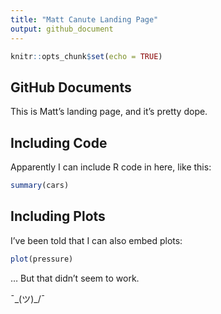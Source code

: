 ```yaml
---
title: "Matt Canute Landing Page"
output: github_document
---
```


```r
knitr::opts_chunk$set(echo = TRUE)
```

## GitHub Documents

This is Matt's landing page, and it's pretty dope.

## Including Code

Apparently I can include R code in here, like this:

```r
summary(cars)
```

## Including Plots

I've been told that I can also embed plots:

```r
plot(pressure)
```

... But that didn't seem to work. 

¯\_(ツ)_/¯
